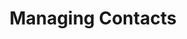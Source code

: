 ---
title: "Managing Contacts"
description: "Managing Contacts in SalesCaptain gives you full control over your contact database. It lets you filter, tag, sync, and communicate with groups of contacts—all from one place. Whether you’ve added contacts manually, imported them, or synced from another platform, this section is where you keep everything organized, actionable, and up-to-date."
---